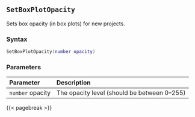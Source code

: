 ## `SetBoxPlotOpacity`

Sets box opacity (in box plots) for new projects.

### Syntax {-}

``` .lua
SetBoxPlotOpacity(number opacity)
```


### Parameters {-}

**Parameter** | **Description**
| :-- | :-- |
|`number` opacity | The opacity level (should be between 0--255) |


{{< pagebreak >}}